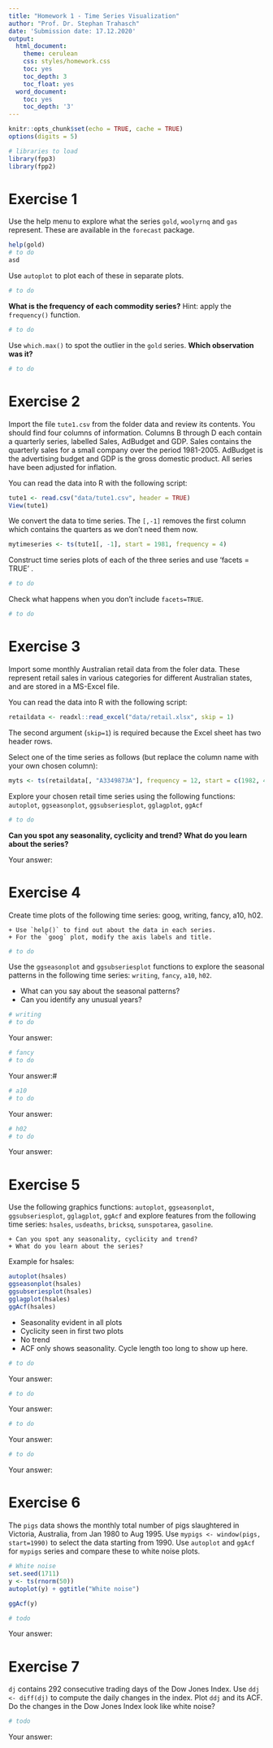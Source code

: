 ```yaml
---
title: "Homework 1 - Time Series Visualization"
author: "Prof. Dr. Stephan Trahasch"
date: 'Submission date: 17.12.2020'
output:
  html_document:
    theme: cerulean
    css: styles/homework.css
    toc: yes
    toc_depth: 3
    toc_float: yes
  word_document:
    toc: yes
    toc_depth: '3'
---
```

```r
knitr::opts_chunk$set(echo = TRUE, cache = TRUE)
options(digits = 5)

# libraries to load
library(fpp3)
library(fpp2) 
```

# Exercise 1
Use the help menu to explore what the series `gold`, `woolyrnq` and `gas` represent. These are available in the `forecast` package.

```r
help(gold)
# to do
asd
```

Use `autoplot` to plot each of these in separate plots.

```r
# to do

```

**What is the frequency of each commodity series?**
Hint: apply the `frequency()` function.

```r
# to do

```

Use `which.max()` to spot the outlier in the `gold` series. 
**Which observation was it?**

```r
# to do

```

# Exercise 2 

Import the file `tute1.csv` from the folder data and review its contents. You should find four columns of information. Columns B through D each contain a quarterly series, labelled Sales, AdBudget and GDP. Sales contains the quarterly sales for a small company over the period 1981-2005. AdBudget is the advertising budget and GDP is the gross domestic product. All series have been adjusted for inflation.

You can read the data into R with the following script:

```r
tute1 <- read.csv("data/tute1.csv", header = TRUE)
View(tute1)
```

We convert the data to time series. The `[,-1]` removes the first column which contains the quarters as we don't need them now.

```r
mytimeseries <- ts(tute1[, -1], start = 1981, frequency = 4)
```

Construct time series plots of each of the three series and use 'facets = TRUE' .

```r
# to do

```

Check what happens when you don't include `facets=TRUE`.

```r
# to do

```

# Exercise 3

Import some monthly Australian retail data from the foler data. These represent retail sales in various categories for different Australian states, and are stored in a MS-Excel file.

You can read the data into R with the following script:

```r
retaildata <- readxl::read_excel("data/retail.xlsx", skip = 1)
```

The second argument (`skip=1`) is required because the Excel sheet has two header rows.

Select one of the time series as follows (but replace the column name with your own chosen column):

```r
myts <- ts(retaildata[, "A3349873A"], frequency = 12, start = c(1982, 4))
```

Explore your chosen retail time series using the following functions: `autoplot`, `ggseasonplot`, `ggsubseriesplot`, `gglagplot`, `ggAcf`

```r
# to do

```

**Can you spot any seasonality, cyclicity and trend? What do you learn about the series?**

Your answer:


# Exercise 4
Create time plots of the following time series: goog, writing, fancy, a10, h02.

    + Use `help()` to find out about the data in each series.
    + For the `goog` plot, modify the axis labels and title.

```r
# to do

```

Use the `ggseasonplot` and `ggsubseriesplot` functions to explore the seasonal patterns in the following time series:  `writing`, `fancy`, `a10`, `h02`.

- What can you say about the seasonal patterns?
- Can you identify any unusual years?


```r
# writing
# to do

```

Your answer:


```r
# fancy
# to do

```

Your answer:#


```r
# a10
# to do

```

Your answer:


```r
# h02
# to do

```

Your answer:


# Exercise 5
Use the following graphics functions: `autoplot`, `ggseasonplot`, `ggsubseriesplot`, `gglagplot`, `ggAcf` and explore features from the following time series: `hsales`, `usdeaths`, `bricksq`, `sunspotarea`, `gasoline`.

    + Can you spot any seasonality, cyclicity and trend?
    + What do you learn about the series?

Example for hsales:

```r
autoplot(hsales)
ggseasonplot(hsales)
ggsubseriesplot(hsales)
gglagplot(hsales)
ggAcf(hsales)
```

  + Seasonality evident in all plots
  + Cyclicity seen in first two plots
  + No trend
  + ACF only shows seasonality. Cycle length too long to show up here.

```r
# to do

```

Your answer:


```r
# to do

```

Your answer:


```r
# to do

```

Your answer:


```r
# to do

```

Your answer:


# Exercise 6

The `pigs` data shows the monthly total number of pigs slaughtered in Victoria, Australia, from Jan 1980 to Aug 1995. Use `mypigs <- window(pigs, start=1990)` to select the data starting from 1990. Use `autoplot` and `ggAcf` for `mypigs` series and compare these to white noise plots.

```r
# White noise
set.seed(1711)
y <- ts(rnorm(50))
autoplot(y) + ggtitle("White noise")
```

```r
ggAcf(y)
```


```r
# todo

```

Your answer:


# Exercise 7

`dj` contains 292 consecutive trading days of the Dow Jones Index. Use `ddj <- diff(dj)` to compute the daily changes in the index. Plot `ddj` and its ACF. Do the changes in the Dow Jones Index look like white noise?

```r
# todo

```

Your answer:

